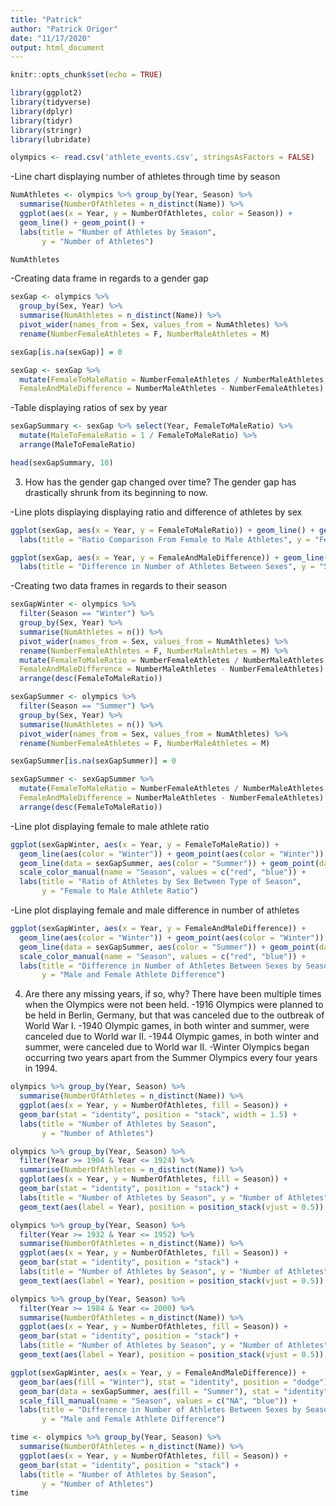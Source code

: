 ---
title: "Patrick"
author: "Patrick Origer"
date: "11/17/2020"
output: html_document
---

```{r setup, include=FALSE}
knitr::opts_chunk$set(echo = TRUE)
```

```{r}
library(ggplot2)
library(tidyverse)
library(dplyr)
library(tidyr)
library(stringr)
library(lubridate)
```

```{r}
olympics <- read.csv('athlete_events.csv', stringsAsFactors = FALSE)
```

-Line chart displaying number of athletes through time by season
```{r}
NumAthletes <- olympics %>% group_by(Year, Season) %>%
  summarise(NumberOfAthletes = n_distinct(Name)) %>%
  ggplot(aes(x = Year, y = NumberOfAthletes, color = Season)) +
  geom_line() + geom_point() +
  labs(title = "Number of Athletes by Season",
       y = "Number of Athletes")

NumAthletes
```

-Creating data frame in regards to a gender gap
```{r}
sexGap <- olympics %>%
  group_by(Sex, Year) %>%
  summarise(NumAthletes = n_distinct(Name)) %>%
  pivot_wider(names_from = Sex, values_from = NumAthletes) %>%
  rename(NumberFemaleAthletes = F, NumberMaleAthletes = M) 

sexGap[is.na(sexGap)] = 0

sexGap <- sexGap %>%
  mutate(FemaleToMaleRatio = NumberFemaleAthletes / NumberMaleAthletes, 
  FemaleAndMaleDifference = NumberMaleAthletes - NumberFemaleAthletes)
```

-Table displaying ratios of sex by year
```{r}
sexGapSummary <- sexGap %>% select(Year, FemaleToMaleRatio) %>%
  mutate(MaleToFemaleRatio = 1 / FemaleToMaleRatio) %>%
  arrange(MaleToFemaleRatio)

head(sexGapSummary, 10)
```

3. How has the gender gap changed over time?
The gender gap has drastically shrunk from its beginning to now.

-Line plots displaying displaying ratio and difference of athletes by sex
```{r}
ggplot(sexGap, aes(x = Year, y = FemaleToMaleRatio)) + geom_line() + geom_point() +
  labs(title = "Ratio Comparison From Female to Male Athletes", y = "Female to Male Ratio")

ggplot(sexGap, aes(x = Year, y = FemaleAndMaleDifference)) + geom_line() + geom_point() +
  labs(title = "Difference in Number of Athletes Between Sexes", y = "Sex Difference")
```

-Creating two data frames in regards to their season
```{r}
sexGapWinter <- olympics %>%
  filter(Season == "Winter") %>%
  group_by(Sex, Year) %>%
  summarise(NumAthletes = n()) %>%
  pivot_wider(names_from = Sex, values_from = NumAthletes) %>%
  rename(NumberFemaleAthletes = F, NumberMaleAthletes = M) %>%
  mutate(FemaleToMaleRatio = NumberFemaleAthletes / NumberMaleAthletes, 
  FemaleAndMaleDifference = NumberMaleAthletes - NumberFemaleAthletes) %>%
  arrange(desc(FemaleToMaleRatio))

sexGapSummer <- olympics %>%
  filter(Season == "Summer") %>%
  group_by(Sex, Year) %>%
  summarise(NumAthletes = n()) %>%
  pivot_wider(names_from = Sex, values_from = NumAthletes) %>%
  rename(NumberFemaleAthletes = F, NumberMaleAthletes = M) 

sexGapSummer[is.na(sexGapSummer)] = 0

sexGapSummer <- sexGapSummer %>%
  mutate(FemaleToMaleRatio = NumberFemaleAthletes / NumberMaleAthletes, 
  FemaleAndMaleDifference = NumberMaleAthletes - NumberFemaleAthletes) %>%
  arrange(desc(FemaleToMaleRatio))

```

-Line plot displaying female to male athlete ratio
```{r}
ggplot(sexGapWinter, aes(x = Year, y = FemaleToMaleRatio)) +
  geom_line(aes(color = "Winter")) + geom_point(aes(color = "Winter")) +
  geom_line(data = sexGapSummer, aes(color = "Summer")) + geom_point(data = sexGapSummer, aes(color = "Summer")) +
  scale_color_manual(name = "Season", values = c("red", "blue")) +
  labs(title = "Ratio of Athletes by Sex Between Type of Season",
       y = "Female to Male Athlete Ratio")
```

-Line plot displaying female and male difference in number of athletes
```{r}
ggplot(sexGapWinter, aes(x = Year, y = FemaleAndMaleDifference)) +
  geom_line(aes(color = "Winter")) + geom_point(aes(color = "Winter")) +
  geom_line(data = sexGapSummer, aes(color = "Summer")) + geom_point(data = sexGapSummer, aes(color = "Summer")) +
  scale_color_manual(name = "Season", values = c("red", "blue")) +
  labs(title = "Difference in Number of Athletes Between Sexes by Season",
       y = "Male and Female Athlete Difference")
```

4. Are there any missing years, if so, why?
There have been multiple times when the Olympics were not been held.
  -1916 Olympics were planned to be held in Berlin, Germany, but that was canceled due to the outbreak of World War I.
  -1940 Olympic games, in both winter and summer, were canceled due to World war II.
  -1944 Olympic games, in both winter and summer, were canceled due to World war II.
  -Winter Olympics began occurring two years apart from the Summer Olympics every four years in 1994.
  
```{r}
olympics %>% group_by(Year, Season) %>%
  summarise(NumberOfAthletes = n_distinct(Name)) %>%
  ggplot(aes(x = Year, y = NumberOfAthletes, fill = Season)) +
  geom_bar(stat = "identity", position = "stack", width = 1.5) +
  labs(title = "Number of Athletes by Season",
       y = "Number of Athletes")

olympics %>% group_by(Year, Season) %>% 
  filter(Year >= 1904 & Year <= 1924) %>%
  summarise(NumberOfAthletes = n_distinct(Name)) %>%
  ggplot(aes(x = Year, y = NumberOfAthletes, fill = Season)) +
  geom_bar(stat = "identity", position = "stack") +
  labs(title = "Number of Athletes by Season", y = "Number of Athletes") +
  geom_text(aes(label = Year), position = position_stack(vjust = 0.5))

olympics %>% group_by(Year, Season) %>% 
  filter(Year >= 1932 & Year <= 1952) %>%
  summarise(NumberOfAthletes = n_distinct(Name)) %>%
  ggplot(aes(x = Year, y = NumberOfAthletes, fill = Season)) +
  geom_bar(stat = "identity", position = "stack") +
  labs(title = "Number of Athletes by Season", y = "Number of Athletes") +
  geom_text(aes(label = Year), position = position_stack(vjust = 0.5))

olympics %>% group_by(Year, Season) %>% 
  filter(Year >= 1984 & Year <= 2000) %>%
  summarise(NumberOfAthletes = n_distinct(Name)) %>%
  ggplot(aes(x = Year, y = NumberOfAthletes, fill = Season)) +
  geom_bar(stat = "identity", position = "stack") +
  labs(title = "Number of Athletes by Season", y = "Number of Athletes") +
  geom_text(aes(label = Year), position = position_stack(vjust = 0.5))
```

```{r}
ggplot(sexGapWinter, aes(x = Year, y = FemaleAndMaleDifference)) +
  geom_bar(aes(fill = "Winter"), stat = "identity", position = "dodge") +
  geom_bar(data = sexGapSummer, aes(fill = "Summer"), stat = "identity", position = "dodge") + 
  scale_fill_manual(name = "Season", values = c("NA", "blue")) +
  labs(title = "Difference in Number of Athletes Between Sexes by Season",
       y = "Male and Female Athlete Difference")

time <- olympics %>% group_by(Year, Season) %>%
  summarise(NumberOfAthletes = n_distinct(Name)) %>%
  ggplot(aes(x = Year, y = NumberOfAthletes, fill = Season)) +
  geom_bar(stat = "identity", position = "stack") +
  labs(title = "Number of Athletes by Season",
       y = "Number of Athletes")
time
```









